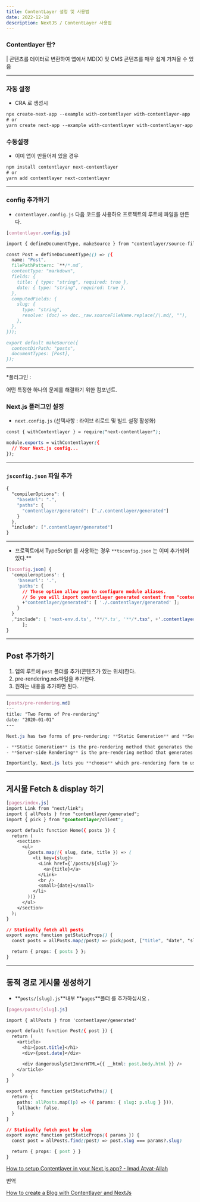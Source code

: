 ```yaml
---
title: ContentLayer 설정 및 사용법
date: 2022-12-18
description: NextJS / ContentLayer 사용법
---
```


### Contentlayer 란?

| 콘텐츠를 데이터로 변환하여 앱에서 MD(X) 및 CMS 콘텐츠를 매우 쉽게 가져올 수 있음

---

### 자동 설정

- CRA 로 생성시

```css
npx create-next-app --example with-contentlayer with-contentlayer-app
# or
yarn create next-app --example with-contentlayer with-contentlayer-app
```

### 수동설정

- 이미 앱이 만들어져 있을 경우

```css
npm install contentlayer next-contentlayer
# or
yarn add contentlayer next-contentlayer
```

---

### config 추가하기

- `contentlayer.config.js` 다음 코드를 사용하요 프로젝트의 루트에 파일을 만든다.

```css
[contentlayer.config.js]

import { defineDocumentType, makeSource } from "contentlayer/source-files";

const Post = defineDocumentType(() => ({
  name: "Post",
  filePathPattern: `**/*.md`,
  contentType: "markdown",
  fields: {
    title: { type: "string", required: true },
    date: { type: "string", required: true },
  },
  computedFields: {
    slug: {
      type: "string",
      resolve: (doc) => doc._raw.sourceFileName.replace(/\.md/, ""),
    },
  },
}));

export default makeSource({
  contentDirPath: "posts",
  documentTypes: [Post],
});

```

---

\*플러그인 :

어떤 특정한 하나의 문제를 해결하기 위한 컴포넌트.

### Next.js 플러그인 설정

- `next.config.js` (선택사항 : 라이브 리로드 및 빌드 설정 활성화)

```css
const { withContentlayer } = require("next-contentlayer");

module.exports = withContentlayer({
  // Your Next.js config...
});
```

---

### `jsconfig.json` 파일 추가

```css
{
  "compilerOptions": {
    "baseUrl": ".",
    "paths": {
      "contentlayer/generated": ["./.contentlayer/generated"]
    }
  },
  "include": [".contentlayer/generated"]
}
```

---

- 프로젝트에서 TypeScript 를 사용하는 경우 `**tsconfig.json` 는 이미 추가되어 있다.\*\*

```css
[tsconfig.json] {
  'compileroptions': {
    'baseurl': '.',
    'paths': {
      // These option allow you to configure module aliases.
      // So you will import contentlayer generated content from "contentlayer/generated" instead of "./.contentlayer/generated"
      +"contentlayer/generated": [ './.contentlayer/generated' ];
    }
  }
  ,"include": [ 'next-env.d.ts', '**/*.ts', '**/*.tsx', +'.contentlayer/generated'
      ];
}
```

---

## Post 추가하기

1. 앱의 루트에 `post` 폴더를 추가(콘텐츠가 있는 위치)한다.
2. pre-rendering.`mdx`파일을 추가한다.
3. 원하는 내용을 추가하면 된다.

---

```css
[posts/pre-rendering.md]
---
title: "Two Forms of Pre-rendering"
date: "2020-01-01"
---

Next.js has two forms of pre-rendering: **Static Generation** and **Server-side Rendering**. The difference is in **when** it generates the HTML for a page.

- **Static Generation** is the pre-rendering method that generates the HTML at **build time**. The pre-rendered HTML is then _reused_ on each request.
- **Server-side Rendering** is the pre-rendering method that generates the HTML on **each request**.

Importantly, Next.js lets you **choose** which pre-rendering form to use for each page. You can create a "hybrid" Next.js app by using Static Generation for most pages and using Server-side Rendering for others.
```

---

## 게시물 Fetch & display 하기

```css
[pages/index.js]
import Link from "next/link";
import { allPosts } from "contentlayer/generated";
import { pick } from "@contentlayer/client";

export default function Home({ posts }) {
  return (
    <section>
      <ul>
        {posts.map(({ slug, date, title }) => (
          <li key={slug}>
            <Link href={`/posts/${slug}`}>
              <a>{title}</a>
            </Link>
            <br />
            <small>{date}</small>
          </li>
        ))}
      </ul>
    </section>
  );
}

// Statically fetch all posts
export async function getStaticProps() {
  const posts = allPosts.map((post) => pick(post, ["title", "date", "slug"]));

  return { props: { posts } };
}

```

---

## 동적 경로 게시물 생성하기

- **`posts/[slug].js`**내부 **`pages`**폴더 를 추가하십시오 .

```css
[pages/posts/[slug].js]

import { allPosts } from 'contentlayer/generated'

export default function Post({ post }) {
  return (
    <article>
      <h1>{post.title}</h1>
      <div>{post.date}</div>

      <div dangerouslySetInnerHTML={{ __html: post.body.html }} />
    </article>
  )
}

export async function getStaticPaths() {
  return {
    paths: allPosts.map((p) => ({ params: { slug: p.slug } })),
    fallback: false,
  }
}

// Statically fetch post by slug
export async function getStaticProps({ params }) {
  const post = allPosts.find((post) => post.slug === params?.slug)

  return { props: { post } }
}
```

[How to setup Contentlayer in your Next.js app? - Imad Atyat-Allah](https://www.imadatyat.me/guides/how-to-setup-contentlayer-in-nextjs#set-up-nextjs-plugin-in-nextconfigjs-optional-enables-live-reload-and-build-setup)

번역

[How to create a Blog with Contentlayer and NextJs](https://www.sandromaglione.com/techblog/contentlayer-blog-template-with-nextjs)
